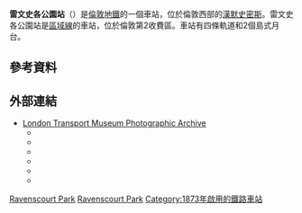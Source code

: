 {{expand|time=2016-03-09T02:00:49+00:00}}
{{unreferenced|time=2016-03-09T02:00:49+00:00}}
{{Infobox London station
| name             = 雷文史各公園<br />Ravenscourt Park
| symbol           = underground
| manager          = [[倫敦地鐵|倫敦地鐵]]
| locale           = {{link-en|雷文史各公園|Ravenscourt Park}}
| borough          = [[漢默史密斯-富勒姆區|漢默史密斯-富勒姆區]]
| platforms        = 4（2個活躍使用中）
| fare_zone        = 2

| image_name       = Ravenscourt Park stn eastbound Piccadilly look west.JPG
| latitude         = {{decdeg|51|29|39|N|4}}
| longitude        = {{decdeg|0|14|9|W|4}}

| original         = [[倫敦及西南鐵路|倫敦及西南鐵路]]
| pregroup         = 
| postgroup        =

<!--
| tubeexits06      = 2.640
| tubeexits07      = {{decrease}} 2.590
| tubeexits08      = {{increase}} 2.620 
| tubeexits09      = {{decrease}} 2.503 -->
}}
'''雷文史各公園站'''（{{lang-en|Ravenscourt Park tube station}}）是[[倫敦地鐵|倫敦地鐵]]的一個車站，位於倫敦西部的[[漢默史密斯|漢默史密斯]]。雷文史各公園站是[[區域線|區域線]]的車站，位於倫敦第2收費區。車站有四條軌道和2個島式月台。
==參考資料==
{{reflist}}
==外部連結==
{{commons category|Ravenscourt Park tube station}}
* [http://www.ltmcollection.org/photos/results/results.html?IXsearch=Ravenscourt+Park&button=GO%21 London Transport Museum Photographic Archive] {{Wayback|url=http://www.ltmcollection.org/photos/results/results.html?IXsearch=Ravenscourt+Park&button=GO%21 |date=20160304084313 }}
**{{ltmcollection|19/9887819.jpg|Ravenscourt Park station, 1890}}
**{{ltmcollection|i0000cnn.jpg|View of platforms, 1921}}
**{{ltmcollection|26/9871426.jpg|Booking Hall, 1928}}
**{{ltmcollection|72/997072.jpg|Ravenscourt Park station, 1932}}
**{{ltmcollection|32/9871432.jpg|Booking Hall, 1956}}
**{{ltmcollection|65/9861365.jpg|Ravenscourt Park station, 1956}}

{{倫敦地鐵區域線}}

[[Category:區域線車站|Ravenscourt Park]]
[[Category:漢默史密斯-富勒姆區鐵路車站|Ravenscourt Park]]
[[Category:1873年啟用的鐵路車站|Category:1873年啟用的鐵路車站]]